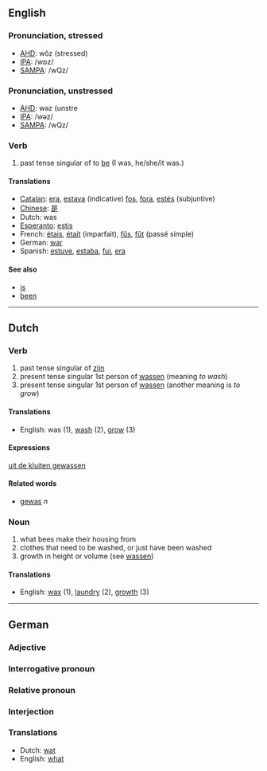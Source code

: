 ==English==
===Pronunciation, stressed===
*[[w:AHD|AHD]]: wŏz (stressed)
*[[w:IPA|IPA]]: /wɒz/
*[[w:SAMPA|SAMPA]]: /wQz/
===Pronunciation, unstressed===
*[[w:AHD|AHD]]: wəz (unstre
*[[w:IPA|IPA]]: /wəz/
*[[w:SAMPA|SAMPA]]: /wQz/

===Verb===

# past tense singular of to [[be]] (I was, he/she/it was.)

====Translations====
*[[Catalan]]: [[era]], [[estava]] (indicative) [[fos]], [[fora]], [[estés]] (subjuntive)
*[[Chinese]]: [[是]]
*Dutch: was
*[[Esperanto]]: [[estis]]
*French: [[étais]], [[était]] (imparfait), [[fûs]], [[fût]] (passé simple)
*German: [[war]]
*Spanish: [[estuve]], [[estaba]], [[fui]], [[era]]

====See also====
*[[is]]
*[[been]]

----

==Dutch==

===Verb===

# past tense singular of [[zijn]]
# present tense singular 1st person of [[wassen]] (meaning ''to wash'')
# present tense singular 1st person of [[wassen]] (another meaning is ''to grow'')

====Translations====

*English: was (1), [[wash]] (2), [[grow]] (3)

====Expressions====

[[uit de kluiten gewassen]]

====Related words====

*[[gewas]] ''n''

===Noun===

# what bees make their housing from
# clothes that need to be washed, or just have been washed
# growth in height or volume (see [[wassen]])

====Translations====

*English: [[wax]] (1), [[laundry]] (2), [[growth]] (3)

----

==German==

===Adjective===

===Interrogative pronoun===

===Relative pronoun===

===Interjection===

===Translations===

*Dutch: [[wat]]
*English: [[what]]